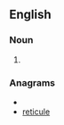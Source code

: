 ==English==

===Noun===
{{en-noun}}

# {{obsolete spelling of|[[cruelty]]}}

===Anagrams===
* {{alphagram|ceeilrtu}}
* [[reticule#English|reticule]]